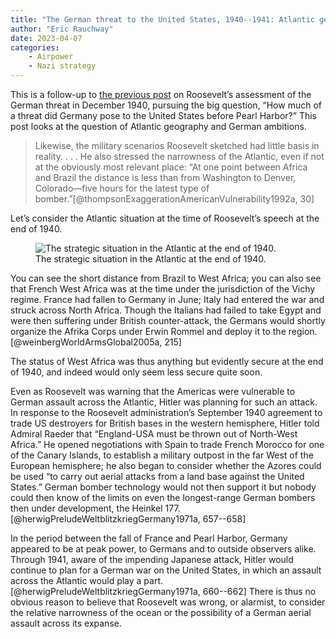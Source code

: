 ```yaml
---
title: "The German threat to the United States, 1940--1941: Atlantic geography"
author: "Eric Rauchway"
date: 2023-04-07
categories:
    - Airpower
    - Nazi strategy
---
```


This is a follow-up to [the previous post](https://erauchway.github.io/posts/exagg_air/) on Roosevelt's assessment of the German threat in December 1940, pursuing the big question, "How much of a threat did Germany pose to the United States before Pearl Harbor?" This post looks at the question of Atlantic geography and German ambitions.

> Likewise, the military scenarios Roosevelt sketched had little basis in reality. . . . He also stressed the narrowness of the Atlantic, even if not at the obviously most relevant place: "At one point between Africa and Brazil the distance is less than from Washington to Denver, Colorado---five hours for the latest type of bomber."[@thompsonExaggerationAmericanVulnerability1992a, 30]

Let's consider the Atlantic situation at the time of Roosevelt's speech at the end of 1940.

![The strategic situation in the Atlantic at the end of 1940.](atlmap.png)

You can see the short distance from Brazil to West Africa; you can also see that French West Africa was at the time under the jurisdiction of the Vichy regime. France had fallen to Germany in June; Italy had entered the war and struck across North Africa. Though the Italians had failed to take Egypt and were then suffering under British counter-attack, the Germans would shortly organize the Afrika Corps under Erwin Rommel and deploy it to the region.[@weinbergWorldArmsGlobal2005a, 215]

The status of West Africa was thus anything but evidently secure at the end of 1940, and indeed would only seem less secure quite soon.

Even as Roosevelt was warning that the Americas were vulnerable to German assault across the Atlantic, Hitler was planning for such an attack. In response to the Roosevelt administration's September 1940 agreement to trade US destroyers for British bases in the western hemisphere, Hitler told Admiral Raeder that "England-USA must be thrown out of North-West Africa." He opened negotiations with Spain to trade French Morocco for one of the Canary Islands, to establish a military outpost in the far West of the European hemisphere; he also began to consider whether the Azores could be used "to carry out aerial attacks from a land base against the United States." German bomber technology would not then support it but nobody could then know of the limits on even the longest-range German bombers then under development, the Heinkel 177.[@herwigPreludeWeltblitzkriegGermany1971a, 657--658] 

In the period between the fall of France and Pearl Harbor, Germany appeared to be at peak power, to Germans and to outside observers alike. Through 1941, aware of the impending Japanese attack, Hitler would continue to plan for a German war on the United States, in which an assault across the Atlantic would play a part.[@herwigPreludeWeltblitzkriegGermany1971a, 660--662] There is thus no obvious reason to believe that Roosevelt was wrong, or alarmist, to consider the relative narrowness of the ocean or the possibility of a German aerial assault across its expanse.
